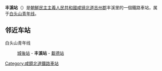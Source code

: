 {{unreferenced|time=2015-02-07T16:41:17+00:00}}
{{朝鮮半島車站資訊
|公司色 = blue
|文字色 = 
|站名 = 丰溪站
|圖片 = 
|pxl = 
|圖片說明 =
|前一站 = [[城後站|城後]]
|前一站距離 = 4.3
|後一站距離 = 3.3
|後一站 = [[載德站|載德]]
|所屬路線 = [[白头山青年线|白头山青年线]]
|距離 = 22.9
|起點站 = [[吉州青年站|吉州青年]]
|諺文 = 풍계역
|朝鮮漢字 = 豊溪驛
|文觀部式 = Punggye-yeok
|馬-賴式 = P'unggye-yŏk
|副站名 = 
|車站編號 = 
|停站路線數 = 
|所屬公司 = [[朝鮮民主主義人民共和國鐵道省|朝鮮民主主義人民共和國鐵道省]]
|所在地 =[[咸镜北道|咸镜北道]][[吉州郡|吉州郡]]丰溪里
|車站構造 = 地面车站
|月台配置 = 
|啟用年月日 =
|廢站年月日 = 
|上下車人次 = 
|統計年度 = 
|轉車 = 
|備註 = 
|全寬備註 = 
}}

'''丰溪站'''（{{lang-ko|풍계역}}）是[[朝鮮民主主義人民共和國|朝鮮民主主義人民共和國]][[咸镜北道|咸镜北道]][[吉州郡|吉州郡]]丰溪里的一個鐵路車站，属于[[白头山青年线|白头山青年线]]。

==邻近车站==
白头山青年线
:[[城後站|城後站]] - '''丰溪站''' - [[載德站|載德站]]

{{朝鲜铁路小作品}}

{{白头山青年线}}

[[Category:咸鏡北道鐵路車站|Category:咸鏡北道鐵路車站]]